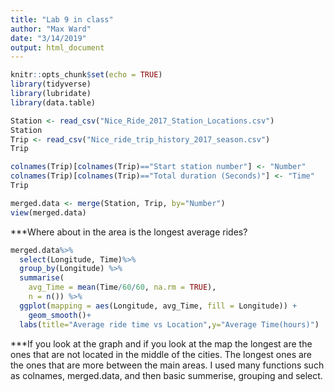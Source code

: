 ```yaml
---
title: "Lab 9 in class"
author: "Max Ward"
date: "3/14/2019"
output: html_document
---
```


```r
knitr::opts_chunk$set(echo = TRUE)
library(tidyverse)
library(lubridate)
library(data.table)

```

```r
Station <- read_csv("Nice_Ride_2017_Station_Locations.csv")
Station
Trip <- read_csv("Nice_ride_trip_history_2017_season.csv")
Trip
```

```r
colnames(Trip)[colnames(Trip)=="Start station number"] <- "Number"
colnames(Trip)[colnames(Trip)=="Total duration (Seconds)"] <- "Time"
Trip
```

```r
merged.data <- merge(Station, Trip, by="Number")
view(merged.data)
```

***Where about in the area is the longest average rides? 

```r
merged.data%>%
  select(Longitude, Time)%>%
  group_by(Longitude) %>% 
  summarise(
    avg_Time = mean(Time/60/60, na.rm = TRUE),
    n = n()) %>%
  ggplot(mapping = aes(Longitude, avg_Time, fill = Longitude)) +
    geom_smooth()+
  labs(title="Average ride time vs Location",y="Average Time(hours)")
```

***If you look at the graph and if you look at the map the longest are the ones that are not located in the middle of the cities. The longest ones are the ones that are more between the main areas. I used many functions such as colnames, merged.data, and then basic summerise, grouping and select. 


